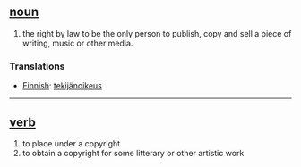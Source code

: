 == [[noun]] ==
# the right by law to be the only person to publish, copy and sell a piece of writing, music or other media.

===Translations===
*[[Finnish]]: [[tekijänoikeus]]

----

== [[verb]] ==
# to place under a copyright
# to obtain a copyright for some litterary or other artistic work